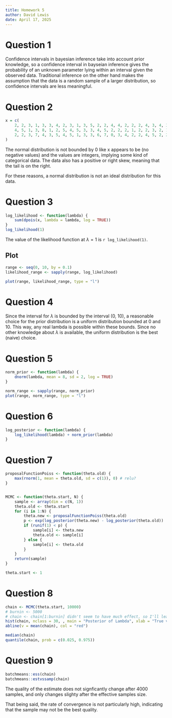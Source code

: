 ```yaml
---
title: Homework 5
author: David Lewis
date: April 17, 2025
---
```



# Question 1

Confidence intervals in bayesian inference take into account prior knowledge, so a confidence interval in bayseian inference 
gives the probability of an unknown parameter lying within an interval given the observed data. Traditional inference on the other hand
makes the assumption that the data is a random sample of a larger distribution, so confidence intervals are less meaningful.


# Question 2

```r
x = c(
    2, 2, 3, 1, 3, 3, 4, 2, 3, 1, 3, 5, 2, 2, 4, 4, 2, 2, 2, 4, 3, 4, 3, 4, 2, 1, 4, 5, 3, 2, 3, 6, 2, 6,
    4, 5, 1, 3, 8, 1, 2, 5, 4, 5, 3, 3, 4, 5, 2, 2, 2, 1, 2, 2, 3, 2, 1, 2, 3, 2, 3, 3, 6, 4, 3, 2, 3, 3, 2, 4,
    2, 2, 3, 7, 4, 3, 5, 4, 5, 1, 3, 3, 6, 7, 0, 3, 4, 2, 2, 4, 5, 2, 2, 3, 5, 2, 3, 1, 0, 4
)
```

The normal distribution is not bounded by 0 like x appears to be (no negative values) and the values
are integers, implying some kind of categorical data. The data also has a positive or right skew, meaning that the tail is on the right.

For these reasons, a normal distribution is not an ideal distribution for this data.

# Question 3

```r
log_likelihood <- function(lambda) {
    sum(dpois(x, lambda = lambda, log = TRUE))
}
log_likelihood(1)
```

The value of the likelihood function at $\lambda = 1$ is `r log_likelihood(1)`.

## Plot

```r
range <- seq(0, 10, by = 0.1)
likelihood_range <- sapply(range, log_likelihood)

plot(range, likelihood_range, type = "l")
```

# Question 4

Since the interval for $\lambda$ is bounded by the interval (0, 10), a reasonable choice for the prior distribution is a uniform distribution bounded at 0 and 10.
This way, any real lambda is possible within these bounds. Since no other knowledge about $\lambda$ is available, the uniform distribution is the best (naive) choice.

# Question 5

```r
norm_prior <- function(lambda) {
    dnorm(lambda, mean = 8, sd = 2, log = TRUE)
}

norm_range <- sapply(range, norm_prior)
plot(range, norm_range, type = "l")
```

# Question 6
```r
log_posterior <- function(lambda) {
    log_likelihood(lambda) + norm_prior(lambda)
}
```

# Question 7
```r
proposalFunctionPoiss <- function(theta.old) {
    max(rnorm(1, mean = theta.old, sd = c(1)), 0) # relu?
}


MCMC <- function(theta.start, N) {
    sample <- array(dim = c(N, 1))
    theta.old <- theta.start
    for (i in 1:N) {
        theta.new <- proposalFunctionPoiss(theta.old)
        p <- exp(log_posterior(theta.new) - log_posterior(theta.old))
        if (runif(1) < p) {
            sample[i] <- theta.new
            theta.old <- sample[i]
        } else {
            sample[i] <- theta.old
        }
    }
    return(sample)
}

theta.start <- 1
```

# Question 8

```r
chain <- MCMC(theta.start, 10000)
# burnin <- 5000
# chain <- chain[1:burnin] didn't seem to have much effect, so I'll leave it off
hist(chain, nclass = 30, , main = "Posterior of Lambda", xlab = "True value = red line")
abline(v = mean(chain), col = "red")
```

```r
median(chain)
quantile(chain, prob = c(0.025, 0.975))
```

# Question 9
```r
batchmeans::ess(chain)
batchmeans::estvssamp(chain)
```

The quality of the estimate does not signficantly change after 4000 samples, and only changes slighty after the effective samples size.

That being said, the rate of convergence is not particularly high, indicating that the sample may not be the best quality.

